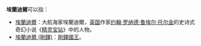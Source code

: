 '''埃蘭迪爾'''可以指：

* [[埃蘭迪爾|埃蘭迪爾]]：大航海家埃蘭迪爾，[[英国|英国]]作家[[约翰·罗纳德·鲁埃尔·托尔金|约翰·罗纳德·鲁埃尔·托尔金]]的史诗式奇幻小说《[[精灵宝钻|精灵宝钻]]》中的人物。
* [[埃蘭迪爾_(剛鐸)|埃蘭迪爾 (剛鐸)]]：[[剛鐸|剛鐸]][[剛鐸國王|國王]]。

{{Disambig|Augustine|Cat=人名译名消歧义}}